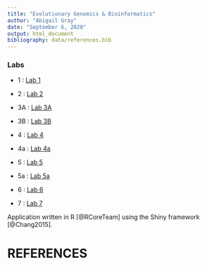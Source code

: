 ```yaml
---
title: "Evolutionary Genomics & Bioinformatics"
author: "Abigail Gray"
date: "September 6, 2020"
output: html_document
bibliography: data/references.bib
---
```


### Labs

* 1 : [Lab 1](lab1_abigailgray.html)

* 2 : [Lab 2](lab2_abigailgray.html)

* 3A : [Lab 3A](lab3A_abigailgray.html)

* 3B : [Lab 3B](lab3B_abigailgray.html)

* 4 : [Lab 4](lab4_abigailgray.html) 

* 4a : [Lab 4a](lab4a_abigailgray.html) 

* 5 : [Lab 5](lab5_abigailgray.html)

* 5a : [Lab 5a](lab5a_abigailgray.html)

* 6 : [Lab 6](lab6_abigailgray.html)

* 7 : [Lab 7](lab7_abigailgray.html)

Application written in R [@RCoreTeam] using the Shiny framework [@Chang2015].

# REFERENCES